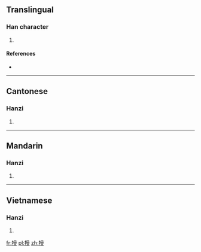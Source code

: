 ==Translingual==

===Han character===
{{Han char|rn=64|rad=手|as=11|sn=14|four=|canj=手日田水 (QAWE)}}

# {{defn|Han|sort=手11}}

====References====
* {{Han ref|kx=0451.210|dkj=12635|dj=0802.020|hdz=31946.010|uh=6471|ud=25713}}

----

==Cantonese==

===Hanzi===
{{yue-hanzi|jyut=[[maan1]]|y=maan1}}

# {{defn|lang=yue|sort=手11}}

----

==Mandarin==

===Hanzi===
{{cmn-hanzi|pin=[[màn]] ([[man4]]), [[mán]] ([[man2]])|wg=man<sup>4</sup>, man<sup>2</sup>}}

# {{defn|lang=cmn|sort=手11}}

----

==Vietnamese==

===Hanzi===
{{vi-hantu|[[mần]]|rs=手11}}

# {{defn|lang=vi|sort=手11}}

[[fr:摱]]
[[pl:摱]]
[[zh:摱]]